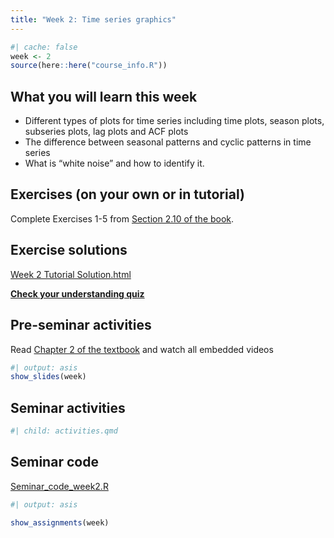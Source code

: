 ```yaml
---
title: "Week 2: Time series graphics"
---
```


```r
#| cache: false
week <- 2
source(here::here("course_info.R"))
```

## What you will learn this week

* Different types of plots for time series including time plots, season plots, subseries plots, lag plots and ACF plots
* The difference between seasonal patterns and cyclic patterns in time series
* What is "white noise" and how to identify it.

## Exercises (on your own or in tutorial)

Complete Exercises 1-5 from [Section 2.10 of the book](https://otexts.com/fpp3/graphics-exercises.html).

## Exercise solutions

::: {.callout appearance="minimal"}
<i class="bi bi-download"></i> [Week 2 Tutorial Solution.html](Week2.html){download="Week 2 Tutorial Solution.html"}
:::

[**Check your understanding quiz**](https://learning.monash.edu/mod/quiz/view.php?id=2336392)

## Pre-seminar activities

Read [Chapter 2 of the textbook](https://otexts.com/fpp3/graphics.html) and watch all embedded videos

```r
#| output: asis
show_slides(week)
```

## Seminar activities

```r
#| child: activities.qmd
```


## Seminar code

::: {.callout appearance="minimal"}
<i class="bi bi-download"></i> [Seminar_code_week2.R](Seminar_code_week2.R){download="Seminar_code_week2.R"}
:::



```r
#| output: asis

show_assignments(week)
```
